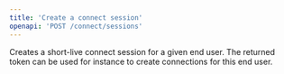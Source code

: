 ```yaml
---
title: 'Create a connect session'
openapi: 'POST /connect/sessions'
---
```


Creates a short-live connect session for a given end user.
The returned token can be used for instance to create connections for this end user.
